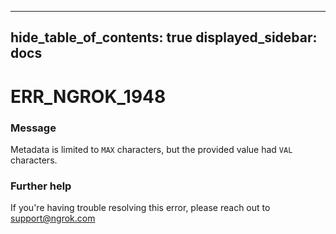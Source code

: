 

---
hide_table_of_contents: true
displayed_sidebar: docs
---


# ERR_NGROK_1948

### Message
Metadata is limited to `MAX` characters, but the provided value had `VAL` characters.

<ErrorDetails />



### Further help
If you're having trouble resolving this error, please reach out to [support@ngrok.com](mailto:support@ngrok.com?subject=Help%20with%20ERR_NGROK_1948)

